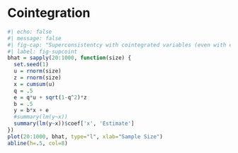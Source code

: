 # Cointegration

```r
#| echo: false
#| message: false
#| fig-cap: "Superconsistentcy with cointegrated variables (even with endogeneity)"
#| label: fig-supcoint
bhat = sapply(20:1000, function(size) {
  set.seed(1)
  u = rnorm(size)
  z = rnorm(size)
  x = cumsum(u)
  q = .5
  e = q*u + sqrt(1-q^2)*z
  b = .5
  y = b*x + e
  #summary(lm(y~x))
  summary(lm(y~x))$coef['x', 'Estimate']
})
plot(20:1000, bhat, type="l", xlab="Sample Size")
abline(h=.5, col=8)
```
